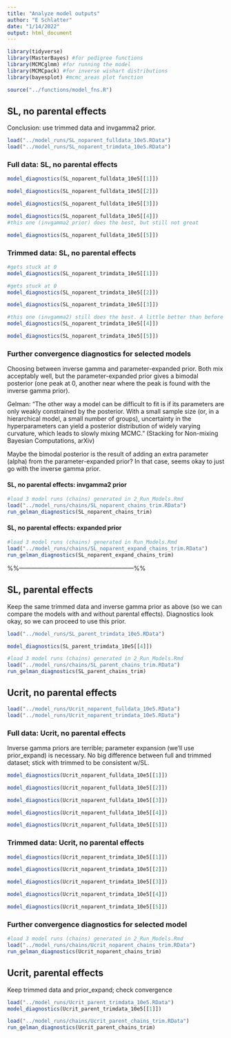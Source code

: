 ```yaml
---
title: "Analyze model outputs"
author: "E Schlatter"
date: "1/14/2022"
output: html_document
---
```


```r
library(tidyverse)
library(MasterBayes) #for pedigree functions
library(MCMCglmm) #for running the model
library(MCMCpack) #for inverse wishart distributions
library(bayesplot) #mcmc_areas plot function
```

```r
source("../functions/model_fns.R")
```

## SL, no parental effects
Conclusion: use trimmed data and invgamma2 prior.

```r
load("../model_runs/SL_noparent_fulldata_10e5.RData")
load("../model_runs/SL_noparent_trimdata_10e5.RData")
```

### Full data: SL, no parental effects

```r
model_diagnostics(SL_noparent_fulldata_10e5[[1]])
```

```r
model_diagnostics(SL_noparent_fulldata_10e5[[2]])
```

```r
model_diagnostics(SL_noparent_fulldata_10e5[[3]])
```

```r
model_diagnostics(SL_noparent_fulldata_10e5[[4]])
#this one (invgamma2 prior) does the best, but still not great
```

```r
model_diagnostics(SL_noparent_fulldata_10e5[[5]])
```


### Trimmed data: SL, no parental effects

```r
#gets stuck at 0
model_diagnostics(SL_noparent_trimdata_10e5[[1]])
```

```r
#gets stuck at 0
model_diagnostics(SL_noparent_trimdata_10e5[[2]])
```

```r
model_diagnostics(SL_noparent_trimdata_10e5[[3]])
```

```r
#this one (invgamma2) still does the best. A little better than before --> reason to use the trimmed data
model_diagnostics(SL_noparent_trimdata_10e5[[4]])
```

```r
model_diagnostics(SL_noparent_trimdata_10e5[[5]])
```


### Further convergence diagnostics for selected models
Choosing between inverse gamma and parameter-expanded prior. Both mix acceptably well, but the parameter-expanded prior gives a bimodal posterior (one peak at 0, another near where the peak is found with the inverse gamma prior). 

Gelman: "The other way a model can be difficult to fit is if its parameters are only weakly constrained by the posterior. With a small sample size (or, in a hierarchical model, a small number of groups), uncertainty in the hyperparameters can yield a posterior distribution of widely varying curvature, which leads to slowly mixing MCMC." (Stacking for Non-mixing Bayesian Computations, arXiv)

Maybe the bimodal posterior is the result of adding an extra parameter (alpha) from the parameter-expanded prior? In that case, seems okay to just go with the inverse gamma prior.

#### SL, no parental effects: invgamma2 prior
```r
#load 3 model runs (chains) generated in 2_Run_Models.Rmd
load("../model_runs/chains/SL_noparent_chains_trim.RData")
run_gelman_diagnostics(SL_noparent_chains_trim)
```

#### SL, no parental effects: expanded prior
```r
#load 3 model runs (chains) generated in Run_Models.Rmd
load("../model_runs/chains/SL_noparent_expand_chains_trim.RData")
run_gelman_diagnostics(SL_noparent_expand_chains_trim)
```

%%---------------------------------------------------------%%

## SL, parental effects
Keep the same trimmed data and inverse gamma prior as above (so we can compare the models with and without parental effects). Diagnostics look okay, so we can proceed to use this prior.

```r
load("../model_runs/SL_parent_trimdata_10e5.RData")
```

```r
model_diagnostics(SL_parent_trimdata_10e5[[4]])
```

```r
#load 3 model runs (chains) generated in 2_Run_Models.Rmd
load("../model_runs/chains/SL_parent_chains_trim.RData")
run_gelman_diagnostics(SL_parent_chains_trim)
```




## Ucrit, no parental effects

```r
load("../model_runs/Ucrit_noparent_fulldata_10e5.RData")
load("../model_runs/Ucrit_noparent_trimdata_10e5.RData")
```

### Full data: Ucrit, no parental effects
Inverse gamma priors are terrible; parameter expansion (we'll use prior_expand) is necessary. No big difference between full and trimmed dataset; stick with trimmed to be consistent w/SL.

```r
model_diagnostics(Ucrit_noparent_fulldata_10e5[[1]])
```

```r
model_diagnostics(Ucrit_noparent_fulldata_10e5[[2]])
```

```r
model_diagnostics(Ucrit_noparent_fulldata_10e5[[3]])
```

```r
model_diagnostics(Ucrit_noparent_fulldata_10e5[[4]])
```

```r
model_diagnostics(Ucrit_noparent_fulldata_10e5[[5]])
```


### Trimmed data: Ucrit, no parental effects

```r
model_diagnostics(Ucrit_noparent_trimdata_10e5[[1]])
```

```r
model_diagnostics(Ucrit_noparent_trimdata_10e5[[2]])
```

```r
model_diagnostics(Ucrit_noparent_trimdata_10e5[[3]])
```

```r
model_diagnostics(Ucrit_noparent_trimdata_10e5[[4]])
```

```r
model_diagnostics(Ucrit_noparent_trimdata_10e5[[5]])
```

### Further convergence diagnostics for selected model

```r
#load 3 model runs (chains) generated in 2_Run_Models.Rmd
load("../model_runs/chains/Ucrit_noparent_chains_trim.RData")
run_gelman_diagnostics(Ucrit_noparent_chains_trim)
```

## Ucrit, parental effects
Keep trimmed data and prior_expand; check convergence

```r
load("../model_runs/Ucrit_parent_trimdata_10e5.RData")
model_diagnostics(Ucrit_parent_trimdata_10e5[[1]])
```

```r
load("../model_runs/chains/Ucrit_parent_chains_trim.RData")
run_gelman_diagnostics(Ucrit_parent_chains_trim)
```

